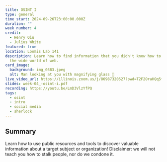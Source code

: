 ```yaml
---
title: OSINT I
type: general
time_start: 2024-09-26T23:00:00.000Z
duration: ""
week_number: 4
credit:
  - Henry Qiu
  - Julius White
featured: true
location: Loomis Lab 141
description: Learn how to find information that you didn't know how to find on
  the wide world of web.
card_image:
  background: img_0383.jpeg
  alt: Man looking at you with magnifying glass 🧐
live_video_url: https://illinois.zoom.us/j/86987320527?pwd=T2F2OraHQq5ff9VE9toZcvipZOx31K.1
slides: week-04_-osint-i.pdf
recording: https://youtu.be/LmD3VlzYfPQ
tags:
  - osint
  - intro
  - social media
  - sherlock
---
```

## Summary

Learn how to use public resources and tools to discover valuable information about a target subject or organization! Disclaimer: we will not teach you how to stalk people, nor do we condone it.
